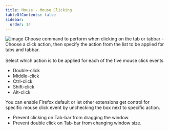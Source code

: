 ```yaml
---
title: Mouse - Mouse Clicking
tableOfContents: false
sidebar:
  order: 14
---
```



<div class="topic">
  <Image src={mouseClicking} alt="image" />
  Choose command to perform when clicking on the tab or tabbar - Choose a click action, then
  specify the action from the list to be applied for tabs and tabbar.<br /><br />
  Select which action is to be applied for each of the five mouse click events
  <ul>
    <li>Double-click</li>
    <li>Middle-click</li>
    <li>Ctrl-click</li>
    <li>Shift-click</li>
    <li>Alt-click</li>
  </ul>

  <p class="comment">
    You can enable Firefox default or let other extensions get control for specific mouse
    click event by unchecking the box next to specific action.
  </p>
</div>

<div class="topic">
  <ul>
    <li>Prevent clicking on Tab-bar from dragging the window.</li>
    <li>Prevent double click on Tab-bar from changing window size.</li>
  </ul>
</div>
